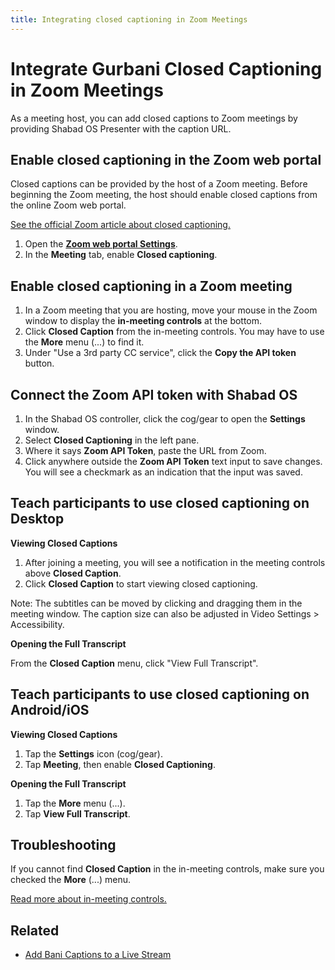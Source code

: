 ```yaml
---
title: Integrating closed captioning in Zoom Meetings
---
```



# Integrate Gurbani Closed Captioning in Zoom Meetings

As a meeting host, you can add closed captions to Zoom meetings by providing Shabad OS Presenter with the caption URL.

## Enable closed captioning in the Zoom web portal

Closed captions can be provided by the host of a Zoom meeting. Before beginning the Zoom meeting, the host should enable closed captions from the online Zoom web portal.

[See the official Zoom article about closed captioning.](https://support.zoom.us/hc/en-us/articles/207279736)

<Media src={zoomSettingsClosedCaptioning} alt='' />

1. Open the [**Zoom web portal Settings**](https://zoom.us/profile/setting).
1. In the **Meeting** tab, enable **Closed captioning**.

## Enable closed captioning in a Zoom meeting

<Media src={zoomMeetingControlsClosedCaption} alt='' />

1. In a Zoom meeting that you are hosting, move your mouse in the Zoom window to display the **in-meeting controls** at the bottom.
1. Click **Closed Caption** from the in-meeting controls. You may have to use the **More** menu (...) to find it.
1. Under "Use a 3rd party CC service", click the **Copy the API token** button.

## Connect the Zoom API token with Shabad OS

<Media src={shabadosZoomPanel} alt='' />

1. In the Shabad OS controller, click the cog/gear to open the **Settings** window.
1. Select **Closed Captioning** in the left pane.
1. Where it says **Zoom API Token**, paste the URL from Zoom.
1. Click anywhere outside the **Zoom API Token** text input to save changes. You will see a checkmark as an indication that the input was saved.

## Teach participants to use closed captioning on Desktop

**Viewing Closed Captions**

1. After joining a meeting, you will see a notification in the meeting controls above **Closed Caption**.
2. Click **Closed Caption** to start viewing closed captioning.

Note: The subtitles can be moved by clicking and dragging them in the meeting window. The caption size can also be adjusted in Video Settings > Accessibility.

**Opening the Full Transcript**

From the **Closed Caption** menu, click "View Full Transcript".

## Teach participants to use closed captioning on Android/iOS

**Viewing Closed Captions**

1. Tap the **Settings** icon (cog/gear).
2. Tap **Meeting**, then enable **Closed Captioning**.

**Opening the Full Transcript**

1. Tap the **More** menu (...).
2. Tap **View Full Transcript**.

## Troubleshooting

If you cannot find **Closed Caption** in the in-meeting controls, make sure you checked the **More** (...) menu.

[Read more about in-meeting controls.](https://support.zoom.us/hc/en-us/articles/201362603)

## Related

- [Add Bani Captions to a Live Stream](/support/add-bani-captions-to-a-live-stream)
